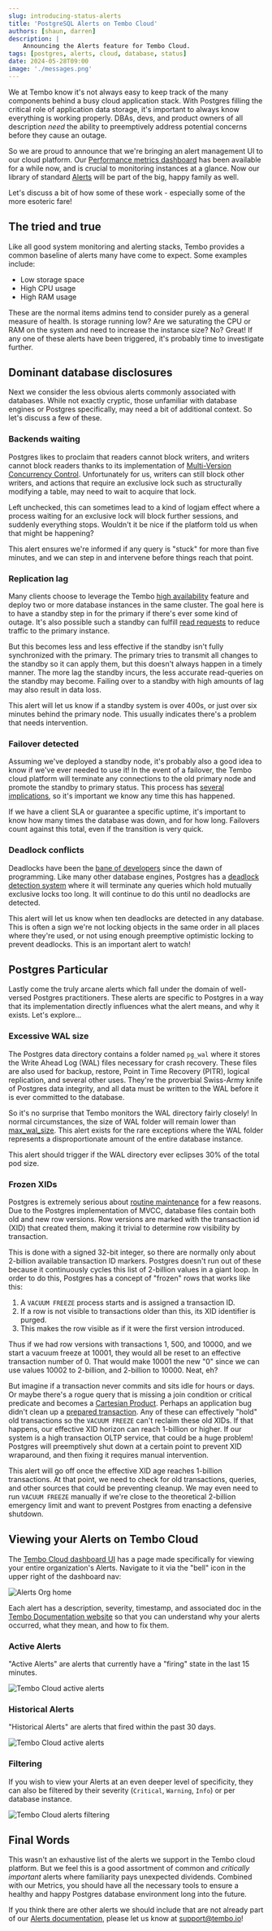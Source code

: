 ```yaml
---
slug: introducing-status-alerts
title: 'PostgreSQL Alerts on Tembo Cloud'
authors: [shaun, darren]
description: |
    Announcing the Alerts feature for Tembo Cloud.
tags: [postgres, alerts, cloud, database, status]
date: 2024-05-28T09:00
image: './messages.png'
---
```


We at Tembo know it's not always easy to keep track of the many components behind a busy cloud application stack. With Postgres filling the critical role of application data storage, it's important to always know everything is working properly. DBAs, devs, and product owners of all description _need_ the ability to preemptively address potential concerns before they cause an outage.

So we are proud to announce that we're bringing an alert management UI to our cloud platform. Our [Performance metrics dashboard](/docs/product/cloud/metrics) has been available for a while now, and is crucial to monitoring instances at a glance. Now our library of standard [Alerts](/docs/product/cloud/alerts) will be part of the big, happy family as well.

Let's discuss a bit of how some of these work - especially some of the more esoteric fare!

## The tried and true

Like all good system monitoring and alerting stacks, Tembo provides a common baseline of alerts many have come to expect. Some examples include:

-   Low storage space
-   High CPU usage
-   High RAM usage

These are the normal items admins tend to consider purely as a general measure of health. Is storage running low? Are we saturating the CPU or RAM on the system and need to increase the instance size? No? Great! If any one of these alerts have been triggered, it's probably time to investigate further.

## Dominant database disclosures

Next we consider the less obvious alerts commonly associated with databases. While not exactly cryptic, those unfamiliar with database engines or Postgres specifically, may need a bit of additional context. So let's discuss a few of these.

### Backends waiting

Postgres likes to proclaim that readers cannot block writers, and writers cannot block readers thanks to its implementation of [Multi-Version Concurrency Control](https://www.postgresql.org/docs/current/mvcc-intro.html). Unfortunately for us, writers can still block other writers, and actions that require an exclusive lock such as structurally modifying a table, may need to wait to acquire that lock.

Left unchecked, this can sometimes lead to a kind of logjam effect where a process waiting for an exclusive lock will block further sessions, and suddenly everything stops. Wouldn't it be nice if the platform told us when that might be happening?

This alert ensures we're informed if any query is "stuck" for more than five minutes, and we can step in and intervene before things reach that point.

### Replication lag

Many clients choose to leverage the Tembo [high availability](/docs/product/cloud/configuration-and-management/high-availability) feature and deploy two or more database instances in the same cluster. The goal here is to have a standby step in for the primary if there's ever some kind of outage. It's also possible such a standby can fulfill [read requests](/docs/product/cloud/configuration-and-management/read-from-standby) to reduce traffic to the primary instance.

But this becomes less and less effective if the standby isn't fully synchronized with the primary. The primary tries to transmit all changes to the standby so it can apply them, but this doesn't always happen in a timely manner. The more lag the standby incurs, the less accurate read-queries on the standby may become. Failing over to a standby with high amounts of lag may also result in data loss.

This alert will let us know if a standby system is over 400s, or just over six minutes behind the primary node. This usually indicates there's a problem that needs intervention.

### Failover detected

Assuming we've deployed a standby node, it's probably also a good idea to know if we've ever needed to use it! In the event of a failover, the Tembo cloud platform will terminate any connections to the old primary node and promote the standby to primary status. This process has [several implications](https://www.postgresql.org/docs/current/warm-standby-failover.html), so it's important we know any time this has happened.

If we have a client SLA or guarantee a specific uptime, it's important to know how many times the database was down, and for how long. Failovers count against this total, even if the transition is very quick.

### Deadlock conflicts

Deadlocks have been the [bane of developers](https://en.wikipedia.org/wiki/Deadlock) since the dawn of programming. Like many other database engines, Postgres has a [deadlock detection system](https://www.postgresql.org/docs/current/runtime-config-locks.html#GUC-DEADLOCK-TIMEOUT) where it will terminate any queries which hold mutually exclusive locks too long. It will continue to do this until no deadlocks are detected.

This alert will let us know when ten deadlocks are detected in any database. This is often a sign we're not locking objects in the same order in all places where they're used, or not using enough preemptive optimistic locking to prevent deadlocks. This is an important alert to watch!

## Postgres Particular

Lastly come the truly arcane alerts which fall under the domain of well-versed Postgres practitioners. These alerts are specific to Postgres in a way that its implementation directly influences what the alert means, and why it exists. Let's explore...

### Excessive WAL size

The Postgres data directory contains a folder named `pg_wal` where it stores the Write Ahead Log (WAL) files necessary for crash recovery. These files are also used for backup, restore, Point in Time Recovery (PITR), logical replication, and several other uses. They're the proverbial Swiss-Army knife of Postgres data integrity, and all data must be written to the WAL before it is ever committed to the database.

So it's no surprise that Tembo monitors the WAL directory fairly closely! In normal circumstances, the size of WAL folder will remain lower than [max_wal_size](https://www.postgresql.org/docs/current/runtime-config-wal.html#GUC-MAX-WAL-SIZE). This alert exists for the rare exceptions where the WAL folder represents a disproportionate amount of the entire database instance.

This alert should trigger if the WAL directory ever eclipses 30% of the total pod size.

### Frozen XIDs

Postgres is extremely serious about [routine maintenance](https://www.postgresql.org/docs/16/routine-vacuuming.html) for a few reasons. Due to the Postgres implementation of MVCC, database files contain both old and new row versions. Row versions are marked with the transaction id (XID) that created them, making it trivial to determine row visibility by transaction.

This is done with a signed 32-bit integer, so there are normally only about 2-billion available transaction ID markers. Postgres doesn't run out of these because it continuously cycles this list of 2-billion values in a giant loop. In order to do this, Postgres has a concept of "frozen" rows that works like this:

1. A `VACUUM FREEZE` process starts and is assigned a transaction ID.
2. If a row is not visible to transactions older than this, its XID identifier is purged.
3. This makes the row visible as if it were the first version introduced.

Thus if we had row versions with transactions 1, 500, and 10000, and we start a vacuum freeze at 10001, they would all be reset to an effective transaction number of 0. That would make 10001 the new "0" since we can use values 10002 to 2-billion, and 2-billion to 10000. Neat, eh?

But imagine if a transaction never commits and sits idle for hours or days. Or maybe there's a rogue query that is missing a join condition or critical predicate and becomes a [Cartesian Product](https://en.wikipedia.org/wiki/Cartesian_product). Perhaps an application bug didn't clean up a [prepared transaction](https://www.postgresql.org/docs/current/sql-prepare-transaction.html). Any of these can effectively "hold" old transactions so the `VACUUM FREEZE` can't reclaim these old XIDs. If that happens, our effective XID horizon can reach 1-billion or higher. If our system is a high transaction OLTP service, that could be a huge problem! Postgres will preemptively shut down at a certain point to prevent XID wraparound, and then fixing it requires manual intervention.

This alert will go off once the effective XID age reaches 1-billion transactions. At that point, we need to check for old transactions, queries, and other sources that could be preventing cleanup. We may even need to run `VACUUM FREEZE` manually if we're close to the theoretical 2-billion emergency limit and want to prevent Postgres from enacting a defensive shutdown.

## Viewing your Alerts on Tembo Cloud

The [Tembo Cloud dashboard UI](https://cloud.tembo.io) has a page made specifically for viewing your entire organization's Alerts. Navigate to it via the "bell" icon in the upper right of the dashboard nav:

![Alerts Org home](./alertsOrgHome.png)

Each alert has a description, severity, timestamp, and associated doc in the [Tembo Documentation website](https://tembo.io/docs) so that you can understand why your alerts occurred, what they mean, and how to fix them.

### Active Alerts

"Active Alerts" are alerts that currently have a "firing" state in the last 15 minutes.

![Tembo Cloud active alerts](./active.png)

### Historical Alerts

"Historical Alerts" are alerts that fired within the past 30 days.

![Tembo Cloud active alerts](./history.png)

### Filtering

If you wish to view your Alerts at an even deeper level of specificity, they can also be filtered by their severity (`Critical`, `Warning`, `Info`) or per database instance.

![Tembo Cloud alerts filtering](./filters.png)

## Final Words

This wasn't an exhaustive list of the alerts we support in the Tembo cloud platform. But we feel this is a good assortment of common and _critically important_ alerts where familiarity pays unexpected dividends. Combined with our Metrics, you should have all the necessary tools to ensure a healthy and happy Postgres database environment long into the future.

If you think there are other alerts we should include that are not already part of our [Alerts documentation](/docs/product/cloud/alerts), please let us know at [support@tembo.io](mailto:support@tembo.io)!
